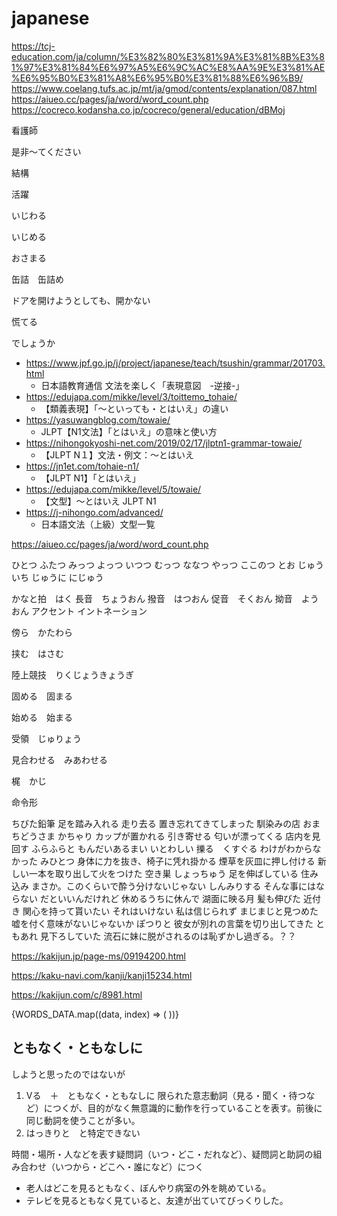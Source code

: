 # japanese

https://tcj-education.com/ja/column/%E3%82%80%E3%81%9A%E3%81%8B%E3%81%97%E3%81%84%E6%97%A5%E6%9C%AC%E8%AA%9E%E3%81%AE%E6%95%B0%E3%81%A8%E6%95%B0%E3%81%88%E6%96%B9/
https://www.coelang.tufs.ac.jp/mt/ja/gmod/contents/explanation/087.html
https://aiueo.cc/pages/ja/word/word_count.php
https://cocreco.kodansha.co.jp/cocreco/general/education/dBMoj

看護師

是非〜てください

結構

活躍

いじわる

いじめる

おさまる

缶詰　缶詰め

ドアを開けようとしても、開かない

慌てる

でしょうか

- https://www.jpf.go.jp/j/project/japanese/teach/tsushin/grammar/201703.html
  - 日本語教育通信 文法を楽しく「表現意図　-逆接-」
- https://edujapa.com/mikke/level/3/toittemo_tohaie/
  - 【類義表現】「〜といっても・とはいえ」の違い
- https://yasuwangblog.com/towaie/
  - JLPT【N1文法】「とはいえ」の意味と使い方
- https://nihongokyoshi-net.com/2019/02/17/jlptn1-grammar-towaie/
  - 【JLPT N１】文法・例文：〜とはいえ
- https://jn1et.com/tohaie-n1/
  - 【JLPT N1】「とはいえ」
- https://edujapa.com/mikke/level/5/towaie/
  - 【文型】〜とはいえ JLPT N1
- https://j-nihongo.com/advanced/
  - 日本語文法（上級）文型一覧

https://aiueo.cc/pages/ja/word/word_count.php

ひとつ
ふたつ
みっつ
よっつ
いつつ
むっつ
ななつ
やっつ
ここのつ
とお
じゅういち
じゅうに
にじゅう

かなと拍　はく
長音　ちょうおん
撥音　はつおん
促音　そくおん
拗音　ようおん
アクセント
イントネーション

傍ら　かたわら

挟む　はさむ

陸上競技　りくじょうきょうぎ

固める　固まる

始める　始まる

受領　じゅりょう

見合わせる　みあわせる

梶　かじ

命令形

ちびた鉛筆
足を踏み入れる
走り去る
置き忘れてきてしまった
馴染みの店
おまちどうさま
かちゃり
カップが置かれる
引き寄せる
匂いが漂ってくる
店内を見回す
ふらふらと
もんだいあるまい
いとわしい
擽る　くすぐる
わけがわからなかった
みひとつ
身体に力を抜き、椅子に凭れ掛かる
煙草を灰皿に押し付ける
新しい一本を取り出して火をつけた
空き巣
しょっちゅう
足を伸ばしている
住み込み
まさか。このくらいで酔う分けないじゃない
しんみりする
そんな事にはならない
だといいんだけれど
休めるうちに休んで
湖面に映る月
髪も伸びた
近付き
関心を持って貰いたい
それはいけない
私は信じられず
まじまじと見つめた
嘘を付く意味がないじゃないか
ぽつりと
彼女が別れの言葉を切り出してきた
ともあれ
見下ろしていた
流石に妹に脱がされるのは恥ずかし過ぎる。？？

https://kakijun.jp/page-ms/09194200.html

https://kaku-navi.com/kanji/kanji15234.html

https://kakijun.com/c/8981.html


<div>
  {WORDS_DATA.map((data, index) => (
    <WordList key={data.id} words={data.content} />
  ))}
</div>
<WordList collection={SYNONYM_DATA} />
<WordList collection={COLLECTION_DATA} />

## ともなく・ともなしに

しようと思ったのではないが

1. Vる　＋　ともなく・ともなしに
   限られた意志動詞（見る・聞く・待つなど）につくが、目的がなく無意識的に動作を行っていることを表す。前後に同じ動詞を使うことが多い。
2. はっきりと　と特定できない

時間・場所・人などを表す疑問詞（いつ・どこ・だれなど）、疑問詞と助詞の組み合わせ（いつから・どこへ・誰になど）につく

- 老人はどこを見るともなく、ぼんやり病室の外を眺めている。
- テレビを見るともなく見ていると、友達が出ていてびっくりした。
